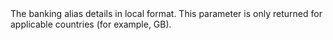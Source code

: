 
<ResponseField name="LocalAccountDetails" type="object" >    
The banking alias details in local format. This parameter is only returned for applicable countries (for example, GB).
<SortCode1Response/>
<AccountNumber3Response/>
</ResponseField>